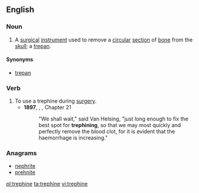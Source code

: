 ==English==

===Noun===
{{en-noun}}

# {{medicine}} A [[surgical]] [[instrument]] used to remove a [[circular]] [[section]] of [[bone]] from the [[skull]]; a [[trepan]].

====Synonyms====
* [[trepan]] {{a|obsolete}}

===Verb===
{{en-verb|trephines|trephining|trephined|trephined}}

# To use a trephine during [[surgery]].
#* '''1897''', {{w|Bram Stoker}}, ''{{w|Dracula}}'', Chapter 21
#*:"We shall wait," said Van Helsing, "just long enough to fix the best spot for '''trephining''', so that we may most quickly and perfectly remove the blood clot, for it is evident that the haemorrhage is increasing."

===Anagrams===
* [[nephrite#English|nephrite]]
* [[prehnite#English|prehnite]]

[[pl:trephine]]
[[ta:trephine]]
[[vi:trephine]]